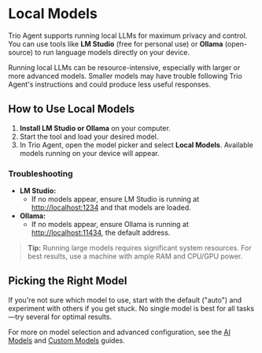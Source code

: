 
# Local Models

Trio Agent supports running local LLMs for maximum privacy and control. You can use tools like **LM Studio** (free for personal use) or **Ollama** (open-source) to run language models directly on your device.

Running local LLMs can be resource-intensive, especially with larger or more advanced models. Smaller models may have trouble following Trio Agent's instructions and could produce less useful responses.

## How to Use Local Models
1. **Install LM Studio or Ollama** on your computer.
2. Start the tool and load your desired model.
3. In Trio Agent, open the model picker and select **Local Models**. Available models running on your device will appear.

### Troubleshooting
- **LM Studio:**
  - If no models appear, ensure LM Studio is running at [http://localhost:1234](http://localhost:1234) and that models are loaded.
- **Ollama:**
  - If no models appear, ensure Ollama is running at [http://localhost:11434](http://localhost:11434), the default address.

> **Tip:** Running large models requires significant system resources. For best results, use a machine with ample RAM and CPU/GPU power.

## Picking the Right Model
If you're not sure which model to use, start with the default ("auto") and experiment with others if you get stuck. No single model is best for all tasks—try several for optimal results.

For more on model selection and advanced configuration, see the [AI Models](/docs/ai-models) and [Custom Models](/docs/custom-models) guides.
